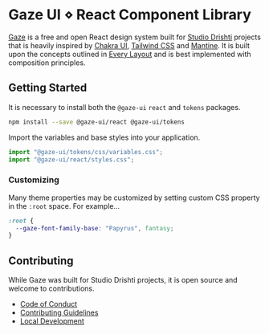 # Gaze UI &diamond; React Component Library

[Gaze](https://github.com/studio-drishti/gaze) is a free and open React design system built for [Studio Drishti](https://studiodrishti.co) projects that is heavily inspired by [Chakra UI](https://v2.chakra-ui.com/), [Tailwind CSS](https://tailwindcss.com/) and [Mantine](https://mantine.dev/). It is built upon the concepts outlined in [Every Layout](https://every-layout.dev/) and is best implemented with composition principles.

## Getting Started

It is necessary to install both the `@gaze-ui` `react` and `tokens` packages.

```bash
npm install --save @gaze-ui/react @gaze-ui/tokens
```

Import the variables and base styles into your application.

```js
import "@gaze-ui/tokens/css/variables.css";
import "@gaze-ui/react/styles.css";
```

### Customizing

Many theme properties may be customized by setting custom CSS property in the `:root` space. For example...

```css
:root {
  --gaze-font-family-base: "Papyrus", fantasy;
}
```

## Contributing

While Gaze was built for Studio Drishti projects, it is open source and welcome to contributions.

- [Code of Conduct](https://github.com/studio-drishti/gaze?tab=coc-ov-file)
- [Contributing Guidelines](https://github.com/studio-drishti/gaze/blob/main/.github/CONTRIBUTING.md)
- [Local Development](https://github.com/studio-drishti/gaze/blob/main/.github/DEVELOPMENT.md)
